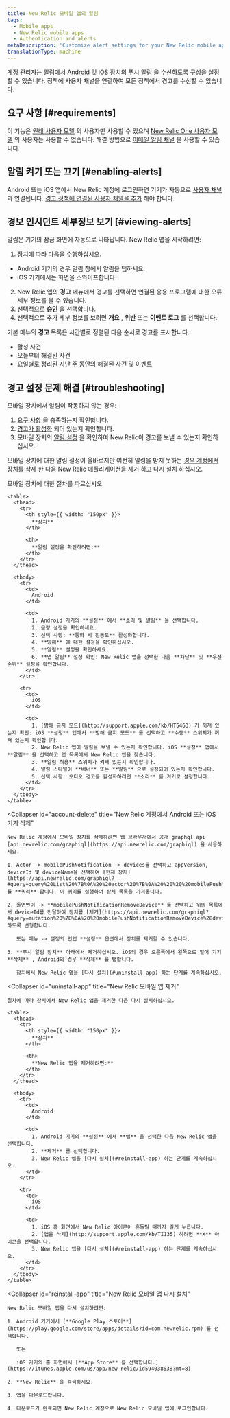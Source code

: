```yaml
---
title: New Relic 모바일 앱의 알림
tags:
  - Mobile apps
  - New Relic mobile apps
  - Authentication and alerts
metaDescription: 'Customize alert settings for your New Relic mobile app, including email or push notifications. View and acknowledge view alerting incidents.'
translationType: machine
---
```


계정 관리자는 알림에서 Android 및 iOS 장치의 푸시 [알림](/docs/alerts/new-relic-alerts-beta/getting-started/new-relic-alerts) 을 수신하도록 구성을 설정할 수 있습니다. 정책에 사용자 채널을 연결하여 모든 정책에서 경고를 수신할 수 있습니다.

## 요구 사항 [#requirements]

이 기능은 [원래 사용자 모델](/docs/accounts/original-accounts-billing/original-product-based-pricing/overview-user-models) 의 사용자만 사용할 수 있으며 [New Relic One 사용자 모델](/docs/accounts/original-accounts-billing/original-product-based-pricing/overview-user-models) 의 사용자는 사용할 수 없습니다. 해결 방법으로 [이메일 알림 채널](#email) 을 사용할 수 있습니다.

## 알림 켜기 또는 끄기 [#enabling-alerts]

Android 또는 iOS 앱에서 New Relic 계정에 로그인하면 기기가 자동으로 [사용자 채널](/docs/alerts/new-relic-alerts-beta/managing-notification-channels/notification-channels-controlling-where-send-alerts#user) 과 연결됩니다. [경고 정책에 연결된 사용자 채널을 추가](/docs/alerts/new-relic-alerts-beta/managing-notification-channels/notification-channels-controlling-where-send-alerts#mobile-push) 해야 합니다.

## 경보 인시던트 세부정보 보기 [#viewing-alerts]

알림은 기기의 잠금 화면에 자동으로 나타납니다. New Relic 앱을 시작하려면:

1. 장치에 따라 다음을 수행하십시오.

* Android 기기의 경우 알림 창에서 알림을 탭하세요.
* iOS 기기에서는 화면을 스와이프합니다.

2. New Relic 앱의 **경고** 메뉴에서 경고를 선택하면 연결된 응용 프로그램에 대한 오류 세부 정보를 볼 수 있습니다.
3. 선택적으로 **승인** 을 선택합니다.
4. 선택적으로 추가 세부 정보를 보려면 **개요** , **위반** 또는 **이벤트 로그** 를 선택합니다.

기본 메뉴의 **경고** 목록은 시간별로 정렬된 다음 순서로 경고를 표시합니다.

* 활성 사건
* 오늘부터 해결된 사건
* 요일별로 정리된 지난 주 동안의 해결된 사건 및 이벤트

## 경고 설정 문제 해결 [#troubleshooting]

모바일 장치에서 알림이 작동하지 않는 경우:

1. [요구 사항](#requirements) 을 충족하는지 확인합니다.
2. [경고가 활성화](#enabling-alerts) 되어 있는지 확인합니다.
3. 모바일 장치의 [알림 설정](#notification-settings) 을 확인하여 New Relic이 경고를 보낼 수 있는지 확인하십시오.

모바일 장치에 대한 알림 설정이 올바르지만 여전히 알림을 받지 못하는 [경우 계정에서 장치를 삭제](#account-delete) 한 다음 New Relic 애플리케이션을 [제거](#uninstall-app) 하고 [다시 설치](#reinstall-app) 하십시오.

<CollapserGroup>
  <Collapser
    id="notification-settings"
    title="모바일 장치의 알림 설정 확인"
  >
    모바일 장치에 대한 절차를 따르십시오.

    <table>
      <thead>
        <tr>
          <th style={{ width: "150px" }}>
            **장치**
          </th>

          <th>
            **알림 설정을 확인하려면:**
          </th>
        </tr>
      </thead>

      <tbody>
        <tr>
          <td>
            Android
          </td>

          <td>
            1. Android 기기의 **설정** 에서 **소리 및 알림** 을 선택합니다.
            2. 음량 설정을 확인하세요.
            3. 선택 사항: **통화 시 진동도** 활성화합니다.
            4. **방해** 에 대한 설정을 확인하십시오.
            5. **알림** 설정을 확인하세요.
            6. **앱 알림** 설정 확인: New Relic 앱을 선택한 다음 **차단** 및 **우선 순위** 설정을 확인합니다.
          </td>
        </tr>

        <tr>
          <td>
            iOS
          </td>

          <td>
            1. [방해 금지 모드](http://support.apple.com/kb/HT5463) 가 꺼져 있는지 확인: iOS **설정** 앱에서 **방해 금지 모드** 를 선택하고 **수동** 스위치가 꺼져 있는지 확인합니다.
            2. New Relic 앱이 알림을 보낼 수 있는지 확인합니다. iOS **설정** 앱에서 **알림** 을 선택하고 앱 목록에서 New Relic 앱을 찾습니다.
            3. **알림 허용** 스위치가 켜져 있는지 확인합니다.
            4. 알림 스타일이 **배너** 또는 **알림** 으로 설정되어 있는지 확인합니다.
            5. 선택 사항: 오디오 경고를 활성화하려면 **소리** 를 켜기로 설정합니다.
          </td>
        </tr>
      </tbody>
    </table>
  </Collapser>

  <Collapser
    id="account-delete"
    title="New Relic 계정에서 Android 또는 iOS 기기 삭제"
  >
    New Relic 계정에서 모바일 장치를 삭제하려면 웹 브라우저에서 공개 graphql api [api.newrelic.com/graphiql](https://api.newrelic.com/graphiql) 을 사용하세요.

    1. Actor -> mobilePushNotification -> devices를 선택하고 appVersion, deviceId 및 deviceName을 선택하여 [현재 장치](https://api.newrelic.com/graphiql?#query=query%20List%20%7B%0A%20%20actor%20%7B%0A%20%20%20%20mobilePushNotification%20%7B%0A%20%20%20%20%20%20devices%20%7B%0A%20%20%20%20%20%20%20%20appVersion%0A%20%20%20%20%20%20%20%20deviceId%0A%20%20%20%20%20%20%20%20deviceName%0A%20%20%20%20%20%20%20%20operatingSystem%0A%20%20%20%20%20%20%7D%0A%20%20%20%20%7D%0A%20%20%7D%0A%7D%0A) 를 **쿼리** 합니다. 이 쿼리를 실행하여 장치 목록을 가져옵니다.

    2. 돌연변이 -> **mobilePushNotificationRemoveDevice** 를 선택하고 위의 목록에서 deviceId를 전달하여 장치를 [제거](https://api.newrelic.com/graphiql?#query=mutation%20%7B%0A%20%20mobilePushNotificationRemoveDevice%28deviceId%3A%20%22%22%29%20%7B%0A%20%20%20%20message%0A%20%20%7D%0A%7D%0A) 하도록 변형합니다.

       또는 메뉴 -> 설정의 인앱 **설정** 옵션에서 장치를 제거할 수 있습니다.

    3. **푸시 알림 장치** 아래에서 제거하십시오. iOS의 경우 오른쪽에서 왼쪽으로 밀어 기기 **삭제** , Android의 경우 **삭제** 를 탭합니다.

       장치에서 New Relic 앱을 [다시 설치](#uninstall-app) 하는 단계를 계속하십시오.
  </Collapser>

  <Collapser
    id="uninstall-app"
    title="New Relic 모바일 앱 제거"
  >
    절차에 따라 장치에서 New Relic 앱을 제거한 다음 다시 설치하십시오.

    <table>
      <thead>
        <tr>
          <th style={{ width: "150px" }}>
            **장치**
          </th>

          <th>
            **New Relic 앱을 제거하려면:**
          </th>
        </tr>
      </thead>

      <tbody>
        <tr>
          <td>
            Android
          </td>

          <td>
            1. Android 기기의 **설정** 에서 **앱** 을 선택한 다음 New Relic 앱을 선택합니다.
            2. **제거** 를 선택합니다.
            3. New Relic 앱을 [다시 설치](#reinstall-app) 하는 단계를 계속하십시오.
          </td>
        </tr>

        <tr>
          <td>
            iOS
          </td>

          <td>
            1. iOS 홈 화면에서 New Relic 아이콘이 흔들릴 때까지 길게 누릅니다.
            2. [앱을 삭제](http://support.apple.com/kb/TI135) 하려면 **X** 아이콘을 선택합니다.
            3. New Relic 앱을 [다시 설치](#reinstall-app) 하는 단계를 계속하십시오.
          </td>
        </tr>
      </tbody>
    </table>
  </Collapser>

  <Collapser
    id="reinstall-app"
    title="New Relic 모바일 앱 다시 설치"
  >
    New Relic 모바일 앱을 다시 설치하려면:

    1. Android 기기에서 [**Google Play 스토어**](https://play.google.com/store/apps/details?id=com.newrelic.rpm) 를 선택합니다.

       또는

       iOS 기기의 홈 화면에서 [**App Store** 를 선택합니다.](https://itunes.apple.com/us/app/new-relic/id594038638?mt=8)

    2. **New Relic** 을 검색하세요.

    3. 앱을 다운로드합니다.

    4. 다운로드가 완료되면 New Relic 계정으로 New Relic 모바일 앱에 로그인합니다.
  </Collapser>
</CollapserGroup>